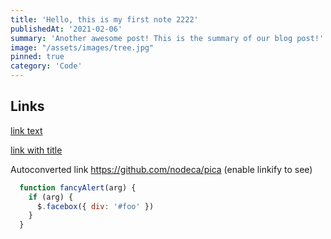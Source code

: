 ```yaml
---
title: 'Hello, this is my first note 2222'
publishedAt: '2021-02-06'
summary: 'Another awesome post! This is the summary of our blog post!'
image: "/assets/images/tree.jpg"
pinned: true
category: 'Code'
---
```

## Links

[link text](http://dev.nodeca.com)

[link with title](http://nodeca.github.io/pica/demo/ "title text!")

Autoconverted link https://github.com/nodeca/pica (enable linkify to see)


[foo]: http://example.com "Example Domain"
```js {1,3-4} showLineNumbers
  function fancyAlert(arg) {
    if (arg) {
      $.facebox({ div: '#foo' })
    }
  }
```

